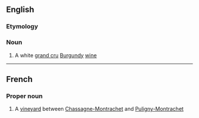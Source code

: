 ==English==

===Etymology===
{{etyl|fr}}

===Noun===
{{wikipedia}}
{{en-noun}}

# A white [[grand cru]] [[Burgundy]] [[wine]]

----

==French==

===Proper noun===
{{fr-proper noun}}

# A [[vineyard]] between [[Chassagne-Montrachet]] and [[Puligny-Montrachet]]